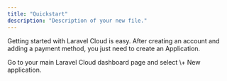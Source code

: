 ```yaml
---
title: "Quickstart"
description: "Description of your new file."
---
```


Getting started with Laravel Cloud is easy. After creating an account and adding a payment method, you just need to create an Application.

<Steps>
  <Step title="Step 1" icon="1" iconType="regular" stepNumber={1}>
    Go to your main Laravel Cloud dashboard page and select \+ New application.
  </Step>
  <Step title="New Step">
    
  </Step>
</Steps>